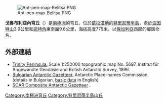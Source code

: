 [[Image:Ant-pen-map-Belitsa.PNG|thumb]]

{{coord|63|45|37|S|59|09|21|W|display=title}}

'''戈魯布利亞內穹丘'''（{{lang-en|Gorublyane Knoll}}）是[[南極洲|南極洲]]的穹丘，位於[[葛拉漢地|葛拉漢地]]的[[特里尼蒂半島|特里尼蒂半島]]，處於[[波因特山|波因特山]]3.9公里和[[諾特角|諾特角]]東南面9.6公里，海拔高度775米，以[[保加利亞|保加利亞]]西部的鄉鎮命名。

==外部連結==
* [https://web.archive.org/web/20131002100340/http://www.bkg.bund.de/nn_193194/DE/Bundesamt/Downloads/Kostenlose-Karten/Antarktis-Karten/Satellitenbildkarten/Scale250/Daten/Trinity-Peninsula%2CtemplateId%3Draw%2Cproperty%3DpublicationFile.pdf/Trinity-Peninsula.pdf Trinity Peninsula.] Scale 1:250000 topographic map No. 5697. Institut für Angewandte Geodäsie and British Antarctic Survey, 1996.
* [http://apcbg.org/gazet-bg.doc Bulgarian Antarctic Gazetteer.] {{Wayback|url=http://apcbg.org/gazet-bg.doc |date=20131012104624 }} Antarctic Place-names Commission. (details in Bulgarian, [http://apcbg.org/gazet.htm basic data] {{Wayback|url=http://apcbg.org/gazet.htm |date=20160304071225 }} in English)
* [http://data.aad.gov.au/aadc/gaz/scar/ SCAR Composite Antarctic Gazetteer] {{WebCite|url=https://www.webcitation.org/5ug2CfC7m?url=http://data.aad.gov.au/aadc/gaz/scar/ |date=20101202140255 |dateformat=iso }}.

{{DEFAULTSORT:Gorublyane Knoll}}
[[Category:南極洲穹丘|Category:南極洲穹丘]]
[[Category:特里尼蒂半島山丘|Category:特里尼蒂半島山丘]]


{{TrinityPeninsula-geo-stub}}